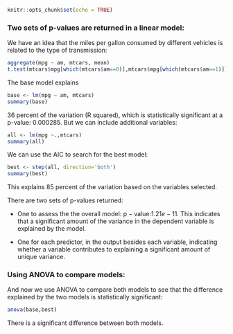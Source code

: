 

```r
knitr::opts_chunk$set(echo = TRUE)
```

### Two sets of p-values are returned in a linear model:

We have an idea that the miles per gallon consumed by different vehicles is related to the type of transmission:

```r
aggregate(mpg ~ am, mtcars, mean)
t.test(mtcars$mpg[which(mtcars$am==0)],mtcars$mpg[which(mtcars$am==1)])
```

The base model explains

```r
base <- lm(mpg ~ am, mtcars)
summary(base)
```

$36$ percent of the variation (R squared), which is statistically significant at a p-value: $0.000285.$ But we can include additional variables:

```r
all <- lm(mpg ~.,mtcars)
summary(all)
```

We can use the AIC to search for the best model:

```r
best <- step(all, direction='both')
summary(best)
```

This explains $85$ percent of the variation based on the variables selected.

There are two sets of p-values returned:

- One to assess the the overall model: $\mathrm {p-value:} 1.21e-11.$ This indicates that a significant amount of the variance in the dependent variable is explained by the model.

- One for each predictor, in the output besides each variable, indicating whether a variable contributes to explaining a significant amount of unique variance.


### Using ANOVA to compare models:

And now we use ANOVA to compare both models to see that the difference explained by the two models is statistically significant:

```r
anova(base,best)
```

There is a significant difference between both models.